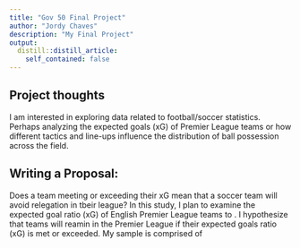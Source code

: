 ```yaml
---
title: "Gov 50 Final Project"
author: "Jordy Chaves"
description: "My Final Project"
output:
  distill::distill_article:
    self_contained: false
---
```




## Project thoughts

I am interested in exploring data related to football/soccer statistics. Perhaps analyzing the expected goals (xG) of Premier League teams or how different tactics and line-ups influence the distribution of ball possession across the field. 

## Writing a Proposal:

Does a team meeting or exceeding their xG mean that a soccer team will avoid relegation in tbeir league? In this study, I plan to examine the expected goal ratio (xG) of English Premier League teams to . I hypothesize that teams will reamin in the Premier League if their expected goals ratio (xG) is met or exceeded. My sample is comprised of 
